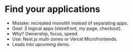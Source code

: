 

<Columns columns={2}>

<Column>
<CentralContent>

# Find your applications

</CentralContent>
</Column>
<Column>
<CentralContent>
    <Megaphone className="w-72 h-72" />
    <Eye className="w-72 h-72" />
</CentralContent>
</Column>
</Columns>

<Notes>

- Mistake: recreated monolith instead of separating apps.
- Goal: 3 logical apps (storefront, my page, checkout).
- Why? Ownership, focus, speed.
- Use: Next.js multi-zones or Vercel Microfrontends.
- Leads into upcoming demo.

</Notes>